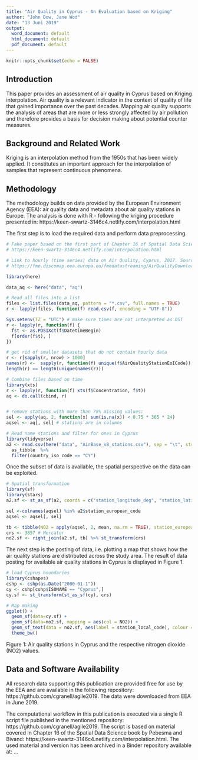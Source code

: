 ---
title: "Air Quality in Cyprus - An Evaluation based on Kriging"
author: "John Dow, Jane Wod"
date: "13 Juni 2019"
output:
  word_document: default
  html_document: default
  pdf_document: default
---

```{r setup, include=FALSE}
knitr::opts_chunk$set(echo = FALSE)
```

## Introduction

This paper provides an assessment of air quality in Cyprus based on Kriging interpolation. Air quality is a relevant indicator in the context of quality of life that gained importance over the past decades. Mapping air quality supports the analysis of areas that are more or less strongly affected by air pollution and therefore provides a basis for decision making about potential counter measures. 

## Background and Related Work
Kriging is an interpolation method from the 1950s that has been widely applied. It constitutes an important approach for the interpolation of samples that represent continuous phenomena. 

## Methodology

The methodology builds on data provided by the European Environment Agency (EEA): air quality data and metadata about air quality stations in Europe. The analysis is done with R - following the kriging procedure presented in: https://keen-swartz-3146c4.netlify.com/interpolation.html 

The first step is to load the required data and perform data preprocessing.

```{r data input, echo= FALSE}
# Fake paper based on the first part of Chapter 16 of Spatial Data Science book
# https://keen-swartz-3146c4.netlify.com/interpolation.html 

# Link to hourly (time series) data on Air Quality, Cyprus, 2017. Source: EEA
# https://fme.discomap.eea.europa.eu/fmedatastreaming/AirQualityDownload/AQData_Extract.fmw?CountryCode=CY&CityName=&Pollutant=8&Year_from=2017&Year_to=2017&Station=&Samplingpoint=&Source=E1a&Output=TEXT&UpdateDate=

library(here)

data_aq <- here("data", "aq")

# Read all files into a list
files <- list.files(data_aq, pattern = "*.csv", full.names = TRUE)
r <- lapply(files, function(f) read.csv(f, encoding = "UTF-8"))

Sys.setenv(TZ = "UTC") # make sure times are not interpreted as DST
r <- lapply(r, function(f) {
  f$t <- as.POSIXct(f$DatetimeBegin) 
  f[order(f$t), ] 
}) 

# get rid of smaller datasets that do not contain hourly data
r <- r[sapply(r, nrow) > 1000]
names(r) <-  sapply(r, function(f) unique(f$AirQualityStationEoICode))
length(r) == length(unique(names(r)))

# Combine files based on time
library(xts)
r <- lapply(r, function(f) xts(f$Concentration, f$t))
aq <- do.call(cbind, r)


# remove stations with more than 75% missing values:
sel <- apply(aq, 2, function(x) sum(is.na(x)) < 0.75 * 365 * 24)
aqsel <- aq[, sel] # stations are in columns

# Read name stations and filter for ones in Cyprus
library(tidyverse)
a2 <- read.csv(here("data", "AirBase_v8_stations.csv"), sep = "\t", stringsAsFactors = FALSE) %>% 
  as_tibble  %>% 
  filter(country_iso_code == "CY")


```

Once the subset of data is available, the spatial perspective on the data can be exploited. 

```{r spatial transformation, echo=FALSE}
# Spatial transformation  
library(sf)
library(stars)
a2.sf <- st_as_sf(a2, coords = c("station_longitude_deg", "station_latitude_deg"), crs = 4326)

sel <-colnames(aqsel) %in% a2$station_european_code
aqsel <- aqsel[, sel]

tb <- tibble(NO2 = apply(aqsel, 2, mean, na.rm = TRUE), station_european_code = colnames(aqsel))
crs <- 3857 # Mercator
no2.sf <- right_join(a2.sf, tb) %>% st_transform(crs)  
```

The next step is the posting of data, i.e. plotting a map that shows how the air quality stations are distributed across the study area. The result of data posting for available air quality stations in Cyprus is displayed in Figure 1.

```{r, echo= FALSE}
# load Cyprus boundaries
library(cshapes)
cshp <- cshp(as.Date("2000-01-1"))
cy <- cshp[cshp$ISONAME == "Cyprus",]
cy.sf <- st_transform(st_as_sf(cy), crs)

# Map making
ggplot() + 
  geom_sf(data=cy.sf) + 
  geom_sf(data=no2.sf, mapping = aes(col = NO2)) + 
  geom_sf_text(data = no2.sf, aes(label = station_local_code), colour = "black", size=2, nudge_y = -1) + 
  theme_bw()

```

Figure 1: Air quality stations in Cyprus and the respective nitrogen dioxide (NO2) values.

## Data and Software Availability
All research data supporting this publication are provided free for use by the EEA and are available in the following repository: https://github.com/cgranell/agile2019. The data were downloaded from EEA in June 2019.  

The computational workflow in this publication is executed via a single R script file published in the mentioned repository: https://github.com/cgranell/agile2019. The script is based on material covered in Chapter 16 of the Spatial Data Science book by Pebesma and Bivand: https://keen-swartz-3146c4.netlify.com/interpolation.html. The used material and version has been archived in a Binder repository available at: ...


